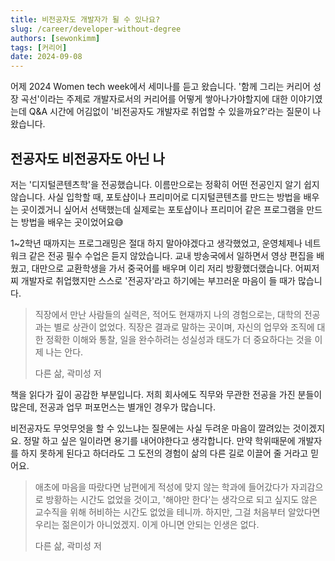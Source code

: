 ```yaml
---
title: 비전공자도 개발자가 될 수 있나요? 
slug: /career/developer-without-degree
authors: [sewonkimm]
tags: [커리어]
date: 2024-09-08
---
```


어제 2024 Women tech week에서 세미나를 듣고 왔습니다. '함께 그리는 커리어 성장 곡선'이라는 주제로 개발자로서의 커리어를 어떻게 쌓아나가야할지에 대한 이야기였는데 Q&A 시간에 어김없이 '비전공자도 개발자로 취업할 수 있을까요?'라는 질문이 나왔습니다. 

## 전공자도 비전공자도 아닌 나

저는 '디지털콘텐츠학'을 전공했습니다. 이름만으로는 정확히 어떤 전공인지 알기 쉽지 않습니다. 사실 입학할 때, 포토샵이나 프리미어로 디지털콘텐츠를 만드는 방법을 배우는 곳이겠거니 싶어서 선택했는데 실제로는 포토샵이나 프리미어 같은 프로그램을 만드는 방법을 배우는 곳이었어요😅

1~2학년 때까지는 프로그래밍은 절대 하지 말아야겠다고 생각했었고, 운영체제나 네트워크 같은 전공 필수 수업은 듣지 않았습니다. 교내 방송국에서 일하면서 영상 편집을 배웠고, 대만으로 교환학생을 가서 중국어를 배우며 이리 저리 방황했더랬습니다.
어찌저찌 개발자로 취업했지만 스스로 '전공자'라고 하기에는 부끄러운 마음이 들 때가 많습니다.


<!--truncate-->

> 직장에서 만난 사람들의 실력은, 적어도 현재까지 나의 경험으로는, 대학의 전공과는 별로 상관이 없었다. 
> 직장은 결과로 말하는 곳이며, 자신의 업무와 조직에 대한 정확한 이해와 통찰, 일을 완수하려는 성실성과 태도가 더 중요하다는 것을 이제 나는 안다.
>
> 다른 삶, 곽미성 저

책을 읽다가 깊이 공감한 부분입니다. 저희 회사에도 직무와 무관한 전공을 가진 분들이 많은데, 전공과 업무 퍼포먼스는 별개인 경우가 많습니다. 

비전공자도 무엇무엇을 할 수 있느냐는 질문에는 사실 두려운 마음이 깔려있는 것이겠지요. 정말 하고 싶은 일이라면 용기를 내어야한다고 생각합니다. 만약 학위때문에 개발자를 하지 못하게 된다고 하더라도 그 도전의 경험이 삶의 다른 길로 이끌어 줄 거라고 믿어요.

> 애초에 마음을 따랐다면 남편에게 적성에 맞지 않는 학과에 들어갔다가 자괴감으로 방황하는 시간도 없었을 것이고, '해야만 한다'는 생각으로 되고 싶지도 않은 교수직을 위해 허비하는 시간도 없었을 테니까.
> 하지만, 그걸 처음부터 알았다면 우리는 젊은이가 아니었겠지. 
> 이게 아니면 안되는 인생은 없다.
>
> 다른 삶, 곽미성 저
